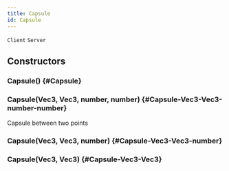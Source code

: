 ```yaml
---
title: Capsule
id: Capsule
---
```

`Client`
`Server`

## Constructors

### Capsule() {#Capsule}

### Capsule(Vec3, Vec3, number, number) {#Capsule-Vec3-Vec3-number-number}
Capsule between two points

### Capsule(Vec3, Vec3, number) {#Capsule-Vec3-Vec3-number}

### Capsule(Vec3, Vec3) {#Capsule-Vec3-Vec3}


